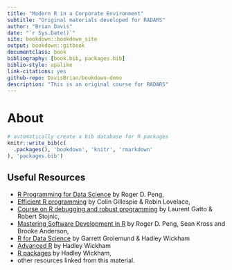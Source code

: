 ```yaml
--- 
title: "Modern R in a Corporate Environment"
subtitle: "Original materials developed for RADARS"
author: "Brian Davis"
date: "`r Sys.Date()`"
site: bookdown::bookdown_site
output: bookdown::gitbook
documentclass: book
bibliography: [book.bib, packages.bib]
biblio-style: apalike
link-citations: yes
github-repo: DavisBrian/bookdown-demo
description: "This is an original course for RADARS"
---
```


# About {-}

```r
# automatically create a bib database for R packages
knitr::write_bib(c(
  .packages(), 'bookdown', 'knitr', 'rmarkdown'
), 'packages.bib')
```


## Useful Resources

- [R Programming for Data Science](https://bookdown.org/rdpeng/rprogdatascience/) by Roger D. Peng,
- [Efficient R programming](https://bookdown.org/csgillespie/efficientR/) by Colin Gillespie & Robin Lovelace,
- [Course on R debugging and robust programming](https://github.com/lgatto/2016-02-25-adv-programming-EMBL) by Laurent Gatto & Robert Stojnic,
- [Mastering Software Development in R](https://bookdown.org/rdpeng/RProgDA/) by Roger D. Peng, Sean Kross and Brooke Anderson,
- [R for Data Science](http://r4ds.had.co.nz/index.html) by Garrett Grolemund & Hadley Wickham
- [Advanced R](http://adv-r.had.co.nz/) by Hadley Wickham
- [R packages](http://r-pkgs.had.co.nz/) by Hadley Wickham,
- other resources linked from this material.
